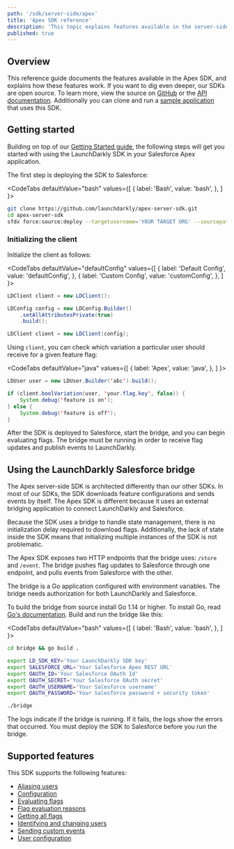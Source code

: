```yaml
---
path: '/sdk/server-side/apex'
title: 'Apex SDK reference'
description: 'This topic explains features available in the server-side Apex SDK, with details about how they work.'
published: true
---
```


## Overview

This reference guide documents the features available in the Apex SDK, and explains how these features work. If you want to dig even deeper, our SDKs are open source. To learn more, view the source on [GitHub](https://github.com/launchdarkly/apex-server-sdk) or the [API documentation](https://github.com/launchdarkly/apex-server-sdk/blob/master/doc.md). Additionally you can clone and run a [sample application](https://github.com/launchdarkly/hello-apex-server) that uses this SDK.

## Getting started

Building on top of our [Getting Started guide](/home/getting-started), the following steps will get you started with using the LaunchDarkly SDK in your Salesforce Apex application.

The first step is deploying the SDK to Salesforce:

<CodeTabs
  defaultValue="bash"
  values={[
    { label: 'Bash', value: 'bash', },
  ]
}>
<CodeTabItem value="bash">

```bash
git clone https://github.com/launchdarkly/apex-server-sdk.git
cd apex-server-sdk
sfdx force:source:deploy --targetusername='YOUR TARGET ORG' --sourcepath='force-app'
```

</CodeTabItem>
</CodeTabs>

### Initializing the client

Initialize the client as follows:

<CodeTabs
  defaultValue="defaultConfig"
  values={[
    { label: 'Default Config', value: 'defaultConfig', },
    { label: 'Custom Config', value: 'customConfig', },
  ]
}>
<CodeTabItem value="defaultConfig">

```java
LDClient client = new LDClient();
```

</CodeTabItem>
<CodeTabItem value="customConfig">

```java
LDConfig config = new LDConfig.Builder()
    .setAllAttributesPrivate(true)
    .build();

LDClient client = new LDClient(config);
```

</CodeTabItem>
</CodeTabs>

Using `client`, you can check which variation a particular user should receive for a given feature flag:

<CodeTabs
  defaultValue="java"
  values={[
    { label: 'Apex', value: 'java', },
  ]
}>
<CodeTabItem value="java">

```java
LDUser user = new LDUser.Builder('abc').build();

if (client.boolVariation(user, 'your.flag.key', false)) {
    System.debug('feature is on');
} else {
    System.debug('feature is off');
}
```

</CodeTabItem>
</CodeTabs>

After the SDK is deployed to Salesforce, start the bridge, and you can begin evaluating flags. The bridge must be running in order to receive flag updates and publish events to LaunchDarkly.

## Using the LaunchDarkly Salesforce bridge

The Apex server-side SDK is architected differently than our other SDKs. In most of our SDKs, the SDK downloads feature configurations and sends events by itself. The Apex SDK is different because it uses an external bridging application to connect LaunchDarkly and Salesforce.

Because the SDK uses a bridge to handle state management, there is no initialization delay required to download flags. Additionally, the lack of state inside the SDK means that initializing multiple instances of the SDK is not problematic.

The Apex SDK exposes two HTTP endpoints that the bridge uses: `/store` and `/event`. The bridge pushes flag updates to Salesforce through one endpoint, and pulls events from Salesforce with the other.

The bridge is a Go application configured with environment variables. The bridge needs authorization for both LaunchDarkly and Salesforce.

To build the bridge from source install Go 1.14 or higher. To install Go, read [Go's documentation](https://golang.org/doc/install). Build and run the bridge like this:

<CodeTabs
  defaultValue="bash"
  values={[
    { label: 'Bash', value: 'bash', },
  ]
}>
<CodeTabItem value="bash">

```bash
cd bridge && go build .

export LD_SDK_KEY='Your LaunchDarkly SDK key'
export SALESFORCE_URL='Your Salesforce Apex REST URL'
export OAUTH_ID='Your Salesforce OAuth Id'
export OAUTH_SECRET='Your Salesforce OAuth secret'
export OAUTH_USERNAME='Your Salesforce username'
export OAUTH_PASSWORD='Your Salesforce password + security token'

./bridge
```

</CodeTabItem>
</CodeTabs>

The logs indicate if the bridge is running. If it fails, the logs show the errors that occurred. You must deploy the SDK to Salesforce before you run the bridge.

## Supported features

This SDK supports the following features:

* [Aliasing users](/sdk/features/aliasing-users#apex)
* [Configuration](/sdk/features/config#apex)
* [Evaluating flags](/sdk/features/evaluating#apex)
* [Flag evaluation reasons](/sdk/features/evaluation-reasons#apex)
* [Getting all flags](/sdk/features/all-flags#apex)
* [Identifying and changing users](/sdk/features/identify#apex)
* [Sending custom events](/sdk/features/events#apex)
* [User configuration](/sdk/features/user-config#apex)
